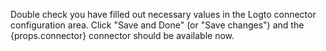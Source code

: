 Double check you have filled out necessary values in the Logto connector configuration area. Click
"Save and Done" (or "Save changes") and the {props.connector} connector should be available now.
